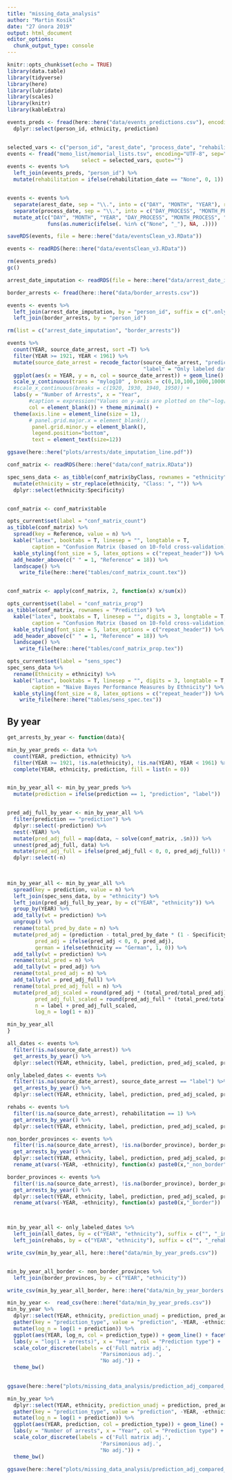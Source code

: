```yaml
---
title: "missing_data_analysis"
author: "Martin Kosík"
date: "27 února 2019"
output: html_document
editor_options: 
  chunk_output_type: console
---
```


```r
knitr::opts_chunk$set(echo = TRUE)
library(data.table)
library(tidyverse)
library(here)
library(lubridate)
library(scales)
library(knitr)
library(kableExtra)
```

```r

events_preds <- fread(here::here("data/events_predictions.csv"), encoding = "UTF-8") %>% 
  dplyr::select(person_id, ethnicity, prediction)


selected_vars <- c("person_id", "arest_date", "process_date", "rehabilitation_date", "nation")
events <- fread("memo_list/memorial_lists.tsv", encoding="UTF-8", sep="\t", 
                        select = selected_vars, quote="")
events <- events %>% 
  left_join(events_preds, "person_id") %>% 
  mutate(rehabilitation = ifelse(rehabilitation_date == "None", 0, 1))


events <- events %>% 
  separate(arest_date, sep = "\\.", into = c("DAY", "MONTH", "YEAR"), remove = FALSE) %>% 
  separate(process_date, sep = "\\.", into = c("DAY_PROCESS", "MONTH_PROCESS", "YEAR_PROCESS"), remove = FALSE) %>%
  mutate_at(c("DAY", "MONTH", "YEAR", "DAY_PROCESS", "MONTH_PROCESS", "YEAR_PROCESS"),
             funs(as.numeric(ifelse(. %in% c("None", "_"), NA, .))))

saveRDS(events, file = here::here("data/eventsClean_v3.RData"))

events <- readRDS(here::here("data/eventsClean_v3.RData"))

rm(events_preds)
gc()

arrest_date_imputation <- readRDS(file = here::here("data/arrest_date_imputation.RData"))

border_arrests <- fread(here::here("data/border_arrests.csv"))

events <- events %>% 
  left_join(arrest_date_imputation, by = "person_id", suffix = c(".only_label", "")) %>% 
  left_join(border_arrests, by = "person_id")

rm(list = c("arrest_date_imputation", "border_arrests"))

events %>% 
  count(YEAR, source_date_arrest, sort =T) %>% 
  filter(YEAR >= 1921, YEAR < 1961) %>% 
  mutate(source_date_arrest = recode_factor(source_date_arrest, "prediction" = "Only arrest date imputations",
                                            "label" = "Only labeled data (no imputation)")) %>% 
  ggplot(aes(x = YEAR, y = n, col = source_date_arrest)) + geom_line() +
  scale_y_continuous(trans = "mylog10" , breaks = c(0,10,100,1000,10000, 100000), labels = comma)+
  #scale_x_continuous(breaks = c(1920, 1930, 1940, 1950)) + 
  labs(y = "Number of Arrests", x = "Year", 
       #caption = expression("Values on y-axis are plotted on the"~log[10](1 + y)~"scale."),
       col = element_blank()) + theme_minimal() +
  theme(axis.line = element_line(size = 1), 
       # panel.grid.major.x = element_blank(), 
        panel.grid.minor.y = element_blank(), 
        legend.position="bottom", 
        text = element_text(size=12))

ggsave(here::here("plots/arrests/date_imputation_line.pdf"))

```


```r
conf_matrix <- readRDS(here::here("data/conf_matrix.RData"))

spec_sens_data <- as_tibble(conf_matrix$byClass, rownames = "ethnicity") %>% 
  mutate(ethnicity = str_replace(ethnicity, "Class: ", "")) %>% 
  dplyr::select(ethnicity:Specificity)


conf_matrix <- conf_matrix$table

opts_current$set(label = "conf_matrix_count")
as_tibble(conf_matrix) %>% 
  spread(key = Reference, value = n) %>% 
  kable("latex", booktabs = T, linesep = "", longtable = T,
        caption = "Confusion Matrix (based on 10-fold cross-validation) - Counts") %>% 
  kable_styling(font_size = 5, latex_options = c("repeat_header")) %>% 
  add_header_above(c(" " = 1, "Reference" = 18)) %>% 
  landscape() %>% 
    write_file(here::here("tables/conf_matrix_count.tex"))


conf_matrix <- apply(conf_matrix, 2, function(x) x/sum(x))

opts_current$set(label = "conf_matrix_prop")
as_tibble(conf_matrix, rownames = "Prediction") %>% 
  kable("latex", booktabs = T, linesep = "", digits = 3, longtable = T,
        caption = "Confusion Matrix (based on 10-fold cross-validation) - Proportions") %>% 
  kable_styling(font_size = 5, latex_options = c("repeat_header")) %>% 
  add_header_above(c(" " = 1, "Reference" = 18)) %>% 
  landscape() %>% 
    write_file(here::here("tables/conf_matrix_prop.tex"))

opts_current$set(label = "sens_spec")
spec_sens_data %>% 
  rename(Ethnicity = ethnicity) %>% 
  kable("latex", booktabs = T, linesep = "", digits = 3, longtable = T,
        caption = "Naive Bayes Performance Measures by Ethnicity") %>% 
  kable_styling(font_size = 8, latex_options = c("repeat_header")) %>% 
    write_file(here::here("tables/sens_spec.tex"))

```

## By year
```r
get_arrests_by_year <- function(data){

min_by_year_preds <- data %>% 
  count(YEAR, prediction, ethnicity) %>% 
  filter(YEAR >= 1921, !is.na(ethnicity), !is.na(YEAR), YEAR < 1961) %>% 
  complete(YEAR, ethnicity, prediction, fill = list(n = 0))


min_by_year_all <- min_by_year_preds %>% 
  mutate(prediction = ifelse(prediction == 1, "prediction", "label")) 


pred_adj_full_by_year <- min_by_year_all %>% 
  filter(prediction == "prediction") %>% 
  dplyr::select(-prediction) %>% 
  nest(-YEAR) %>% 
  mutate(pred_adj_full = map(data, ~ solve(conf_matrix, .$n))) %>% 
  unnest(pred_adj_full, data) %>% 
  mutate(pred_adj_full = ifelse(pred_adj_full < 0, 0, pred_adj_full)) %>% 
  dplyr::select(-n)
  
  

min_by_year_all <- min_by_year_all %>% 
  spread(key = prediction, value = n) %>% 
  left_join(spec_sens_data, by = "ethnicity") %>% 
  left_join(pred_adj_full_by_year, by = c("YEAR", "ethnicity")) %>% 
  group_by(YEAR) %>% 
  add_tally(wt = prediction) %>% 
  ungroup() %>% 
  rename(total_pred_by_date = n) %>% 
  mutate(pred_adj = (prediction - total_pred_by_date * (1 - Specificity))/(Sensitivity + Specificity -1),
         pred_adj = ifelse(pred_adj < 0, 0, pred_adj),
         german = ifelse(ethnicity == "German", 1, 0)) %>% 
  add_tally(wt = prediction) %>% 
  rename(total_pred = n) %>% 
  add_tally(wt = pred_adj) %>% 
  rename(total_pred_adj = n) %>% 
  add_tally(wt = pred_adj_full) %>% 
  rename(total_pred_adj_full = n) %>% 
  mutate(pred_adj_scaled = round(pred_adj * (total_pred/total_pred_adj)),
         pred_adj_full_scaled = round(pred_adj_full * (total_pred/total_pred_adj_full)),
         n = label + pred_adj_full_scaled, 
         log_n = log(1 + n))

min_by_year_all
}

all_dates <- events %>% 
  filter(!is.na(source_date_arrest)) %>% 
  get_arrests_by_year() %>% 
  dplyr::select(YEAR, ethnicity, label, prediction, pred_adj_scaled, pred_adj_full_scaled, n, log_n)

only_labeled_dates <- events %>% 
  filter(!is.na(source_date_arrest), source_date_arrest == "label") %>% 
  get_arrests_by_year() %>% 
  dplyr::select(YEAR, ethnicity, label, prediction, pred_adj_scaled, pred_adj_full_scaled, n, log_n)

rehabs <- events %>% 
  filter(!is.na(source_date_arrest), rehabilitation == 1) %>% 
  get_arrests_by_year() %>% 
  dplyr::select(YEAR, ethnicity, label, prediction, pred_adj_scaled, pred_adj_full_scaled, n, log_n)

non_border_provinces <- events %>% 
  filter(!is.na(source_date_arrest), !is.na(border_province), border_province == "no") %>% 
  get_arrests_by_year() %>% 
  dplyr::select(YEAR, ethnicity, label, prediction, pred_adj_scaled, pred_adj_full_scaled, n, log_n) %>% 
  rename_at(vars(-YEAR, -ethnicity), function(x) paste0(x,"_non_border"))

border_provinces <- events %>% 
  filter(!is.na(source_date_arrest), !is.na(border_province), border_province == "yes") %>% 
  get_arrests_by_year() %>% 
  dplyr::select(YEAR, ethnicity, label, prediction, pred_adj_scaled, pred_adj_full_scaled, n, log_n) %>%
  rename_at(vars(-YEAR, -ethnicity), function(x) paste0(x,"_border"))



min_by_year_all <- only_labeled_dates %>% 
  left_join(all_dates, by = c("YEAR", "ethnicity"), suffix = c("", "_imp_date")) %>% 
  left_join(rehabs, by = c("YEAR", "ethnicity"), suffix = c("", "_rehab")) 

write_csv(min_by_year_all, here::here("data/min_by_year_preds.csv")) 


min_by_year_all_border <- non_border_provinces %>% 
  left_join(border_provinces, by = c("YEAR", "ethnicity")) 

write_csv(min_by_year_all_border, here::here("data/min_by_year_borders.csv")) 

```

```r
min_by_year <-  read_csv(here::here("data/min_by_year_preds.csv")) 
min_by_year %>% 
  dplyr::select(YEAR, ethnicity, prediction_unadj = prediction, pred_adj_scaled, pred_adj_full_scaled) %>% 
  gather(key = "prediction_type", value = "prediction", -YEAR, -ethnicity) %>% 
  mutate(log_n = log(1 + prediction)) %>% 
  ggplot(aes(YEAR, log_n, col = prediction_type)) + geom_line() + facet_wrap(~ ethnicity) +
  labs(y = "log(1 + arrests)", x = "Year", col = "Prediction type") +
  scale_color_discrete(labels = c('Full matrix adj.',
                              'Parsimonious adj.', 
                              "No adj.")) + 
  theme_bw()
  

ggsave(here::here("plots/missing_data_analysis/prediction_adj_compared_log.pdf"))

min_by_year %>% 
  dplyr::select(YEAR, ethnicity, prediction_unadj = prediction, pred_adj_scaled, pred_adj_full_scaled) %>% 
  gather(key = "prediction_type", value = "prediction", -YEAR, -ethnicity) %>% 
  mutate(log_n = log(1 + prediction)) %>% 
  ggplot(aes(YEAR, prediction, col = prediction_type)) + geom_line() + facet_wrap(~ ethnicity, scales = "free_y") +
  labs(y = "Number of arrests", x = "Year", col = "Prediction type") +
  scale_color_discrete(labels = c('Full matrix adj.',
                              'Parsimonious adj.', 
                              "No adj.")) + 
  theme_bw()

ggsave(here::here("plots/missing_data_analysis/prediction_adj_compared_count.pdf"))

```

